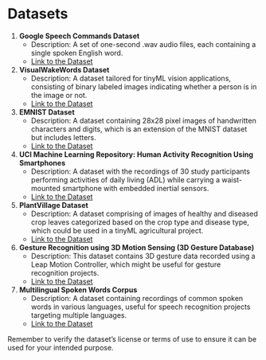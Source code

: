 # Datasets

1. **Google Speech Commands Dataset**
   - Description: A set of one-second .wav audio files, each containing a single spoken English word.
   - [Link to the Dataset](https://ai.googleblog.com/2017/08/launching-speech-commands-dataset.html)

2. **VisualWakeWords Dataset**
   - Description: A dataset tailored for tinyML vision applications, consisting of binary labeled images indicating whether a person is in the image or not.
   - [Link to the Dataset](https://github.com/tensorflow/models/tree/master/research/slim#preparing-the-visualwakewords-dataset)

3. **EMNIST Dataset**
   - Description: A dataset containing 28x28 pixel images of handwritten characters and digits, which is an extension of the MNIST dataset but includes letters.
   - [Link to the Dataset](https://www.nist.gov/itl/products-and-services/emnist-dataset)

4. **UCI Machine Learning Repository: Human Activity Recognition Using Smartphones**
   - Description: A dataset with the recordings of 30 study participants performing activities of daily living (ADL) while carrying a waist-mounted smartphone with embedded inertial sensors.
   - [Link to the Dataset](https://archive.ics.uci.edu/ml/datasets/human+activity+recognition+using+smartphones)

5. **PlantVillage Dataset**
   - Description: A dataset comprising of images of healthy and diseased crop leaves categorized based on the crop type and disease type, which could be used in a tinyML agricultural project.
   - [Link to the Dataset](https://github.com/spMohanty/PlantVillage-Dataset)

6. **Gesture Recognition using 3D Motion Sensing (3D Gesture Database)**
   - Description: This dataset contains 3D gesture data recorded using a Leap Motion Controller, which might be useful for gesture recognition projects.
   - [Link to the Dataset](https://lttm.dei.unipd.it/downloads/gesture/)

7. **Multilingual Spoken Words Corpus**
   - Description: A dataset containing recordings of common spoken words in various languages, useful for speech recognition projects targeting multiple languages.
   - [Link to the Dataset](https://mlcommons.org/en/multilingual-spoken-words/)

Remember to verify the dataset's license or terms of use to ensure it can be used for your intended purpose.

